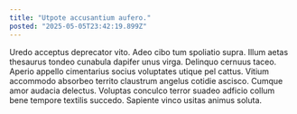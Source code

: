 ```yaml
---
title: "Utpote accusantium aufero."
posted: "2025-05-05T23:42:19.899Z"
---
```


Uredo acceptus deprecator vito. Adeo cibo tum spoliatio supra. Illum aetas thesaurus tondeo cunabula dapifer unus virga.
Delinquo cernuus taceo. Aperio appello cimentarius socius voluptates utique pel cattus. Vitium accommodo absorbeo territo claustrum angelus cotidie ascisco.
Cumque amor audacia delectus. Voluptas conculco terror suadeo adficio collum bene tempore textilis succedo. Sapiente vinco usitas animus soluta.
